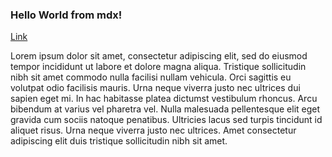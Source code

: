 ### **Hello World from mdx!**
[Link](https://www.google.com)

Lorem ipsum dolor sit amet, consectetur adipiscing elit, sed do
eiusmod tempor incididunt ut labore et dolore magna aliqua.
Tristique sollicitudin nibh sit amet commodo nulla facilisi nullam
vehicula. Orci sagittis eu volutpat odio facilisis mauris. Urna
neque viverra justo nec ultrices dui sapien eget mi. In hac
habitasse platea dictumst vestibulum rhoncus. Arcu bibendum at
varius vel pharetra vel. Nulla malesuada pellentesque elit eget
gravida cum sociis natoque penatibus. Ultricies lacus sed turpis
tincidunt id aliquet risus. Urna neque viverra justo nec ultrices.
Amet consectetur adipiscing elit duis tristique sollicitudin nibh
sit amet.